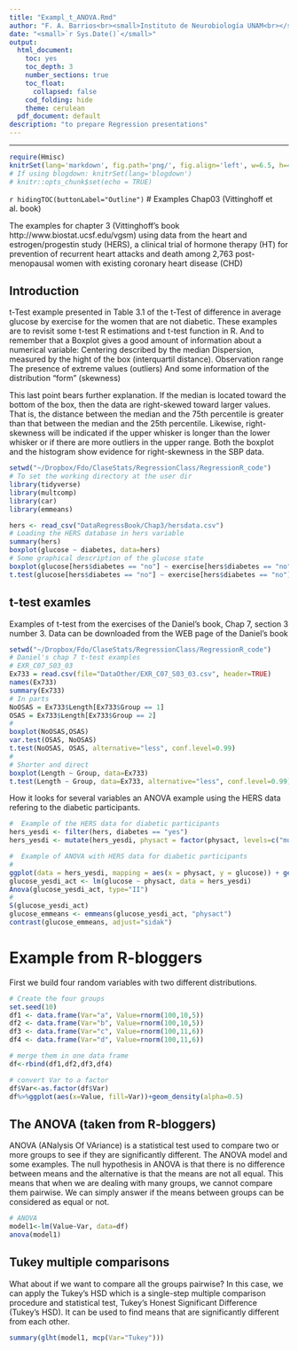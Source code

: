 ```yaml
---
title: "Exampl_t_ANOVA.Rmd"
author: "F. A. Barrios<br><small>Instituto de Neurobiología UNAM<br></small>"
date: "<small>`r Sys.Date()`</small>"
output:
  html_document:
    toc: yes
    toc_depth: 3
    number_sections: true
    toc_float:
      collapsed: false
    cod_folding: hide
    theme: cerulean
  pdf_document: default
description: "to prepare Regression presentations"
---
```


---
```r
require(Hmisc)
knitrSet(lang='markdown', fig.path='png/', fig.align='left', w=6.5, h=4.5, cache=TRUE)
# If using blogdown: knitrSet(lang='blogdown')
# knitr::opts_chunk$set(echo = TRUE)
```
`r hidingTOC(buttonLabel="Outline")`
# Examples Chap03 (Vittinghoff et al. book)

The examples for chapter 3 (Vittinghoff's book http://www.biostat.ucsf.edu/vgsm) using data from the heart and estrogen/progestin study (HERS), a clinical trial of hormone therapy (HT) for prevention of recurrent heart attacks and death among 2,763 post-menopausal women with existing coronary heart disease (CHD)

## Introduction
t-Test example presented in Table 3.1 of the t-Test of difference in average glucose by exercise for the women that are not diabetic. These examples are to revisit some t-test R estimations and t-test function in R. And to remember that a Boxplot gives a good amount of information about a numerical variable:
Centering described by the median
Dispersion, measured by the hight of the box (interquartil distance).
Observation range
The presence of extreme values (outliers)
And some information of the distribution “form” (skewness)

This last point bears further explanation. If the median is located toward the bottom of the box, then the data are right-skewed toward larger values. That is, the distance between the median and the 75th percentile is greater than that between the median and the 25th percentile. Likewise, right-skewness will be indicated if the upper whisker is longer than the lower whisker or if there are more outliers in the upper range. Both the boxplot and the histogram show evidence for right-skewness in the SBP data.

```r
setwd("~/Dropbox/Fdo/ClaseStats/RegressionClass/RegressionR_code")
# To set the working directory at the user dir
library(tidyverse)
library(multcomp)
library(car)
library(emmeans)

hers <- read_csv("DataRegressBook/Chap3/hersdata.csv")
# Loading the HERS database in hers variable
summary(hers)
boxplot(glucose ~ diabetes, data=hers)
# Some graphical description of the glucose state
boxplot(glucose[hers$diabetes == "no"] ~ exercise[hers$diabetes == "no"], alternative="two.sided", data=hers)
t.test(glucose[hers$diabetes == "no"] ~ exercise[hers$diabetes == "no"], data=hers, alternative="two.sided", mu=0, paired=FALSE, var.equal=TRUE)
```
## t-test examles
Examples of t-test from the exercises of the Daniel's book, Chap 7, section 3 number 3. Data can be downloaded from the WEB page of the Daniel's book
```r
setwd("~/Dropbox/Fdo/ClaseStats/RegressionClass/RegressionR_code")
# Daniel's chap 7 t-test examples
# EXR_C07_S03_03
Ex733 = read.csv(file="DataOther/EXR_C07_S03_03.csv", header=TRUE)
names(Ex733)
summary(Ex733)
# In parts
NoOSAS = Ex733$Length[Ex733$Group == 1]
OSAS = Ex733$Length[Ex733$Group == 2]
# 
boxplot(NoOSAS,OSAS)
var.test(OSAS, NoOSAS)
t.test(NoOSAS, OSAS, alternative="less", conf.level=0.99)
#
# Shorter and direct
boxplot(Length ~ Group, data=Ex733)
t.test(Length ~ Group, data=Ex733, alternative="less", conf.level=0.99)
```

How it looks for several variables an ANOVA example using the HERS data refering to the diabetic participants.
```r
#  Example of the HERS data for diabetic participants
hers_yesdi <- filter(hers, diabetes == "yes")
hers_yesdi <- mutate(hers_yesdi, physact = factor(physact, levels=c("much less active","somewhat less active","about as active","somewhat more active","much more active")))

#  Example of ANOVA with HERS data for diabetic participants
#
ggplot(data = hers_yesdi, mapping = aes(x = physact, y = glucose)) + geom_boxplot(na.rm = TRUE)
glucose_yesdi_act <- lm(glucose ~ physact, data = hers_yesdi)
Anova(glucose_yesdi_act, type="II")
#
S(glucose_yesdi_act)
glucose_emmeans <- emmeans(glucose_yesdi_act, "physact")
contrast(glucose_emmeans, adjust="sidak")
```

# Example from R-bloggers
First we build four random variables with two different distributions.

```r
# Create the four groups
set.seed(10) 
df1 <- data.frame(Var="a", Value=rnorm(100,10,5))
df2 <- data.frame(Var="b", Value=rnorm(100,10,5))
df3 <- data.frame(Var="c", Value=rnorm(100,11,6))
df4 <- data.frame(Var="d", Value=rnorm(100,11,6))

# merge them in one data frame
df<-rbind(df1,df2,df3,df4)

# convert Var to a factor
df$Var<-as.factor(df$Var)
df%>%ggplot(aes(x=Value, fill=Var))+geom_density(alpha=0.5)
```
## The ANOVA (taken from R-bloggers)
ANOVA (ANalysis Of VAriance) is a statistical test used to compare two or more groups to see if they are significantly different. The ANOVA model and some examples. The null hypothesis in ANOVA is that there is no difference between means and the alternative is that the means are not all equal. This means that when we are dealing with many groups, we cannot compare them pairwise. We can simply answer if the means between groups can be considered as equal or not.

```r
# ANOVA
model1<-lm(Value~Var, data=df)
anova(model1)
```

## Tukey multiple comparisons
What about if we want to compare all the groups pairwise? In this case, we can apply the Tukey’s HSD which is a single-step multiple comparison procedure and statistical test, Tukey's Honest Significant Difference (Tukey's HSD). It can be used to find means that are significantly different from each other.

```r
summary(glht(model1, mcp(Var="Tukey")))
```
